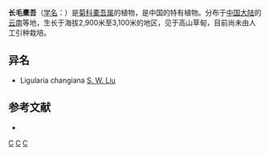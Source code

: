 {{Speciesbox 
| genus = Ligularia
| species = villosa
| authority = (Hand.-Mazz.) [[刘尚武|S. W. Liu]]
}}

'''长毛橐吾'''（[[学名|学名]]：{{lang|la|''Ligularia villosa''}}）是[[菊科|菊科]][[橐吾属|橐吾属]]的植物，是中国的特有植物。分布于[[中国大陆|中国大陆]]的[[云南|云南]]等地，生长于海拔2,900米至3,100米的地区，见于高山草甸，目前尚未由人工引种栽培。

== 异名 ==
* Ligularia changiana [[刘尚武|S. W. Liu]]

== 参考文献 ==
<div class="references-small">
* {{cite web| url =http://www.bioinfo.cn/db05/KmzwSpecies.php?action=view&id=5075| title =长毛橐吾| work =《中国高等植物数据库全库》| publisher =中国科学院微生物研究所| author =昆明植物研究所| accessdate =2009-02-25| deadurl =yes| archiveurl =https://web.archive.org/web/20160305002235/http://www.bioinfo.cn/db05/KmzwSpecies.php?action=view&id=5075| archivedate =2016-03-05}}
</div>
{{Taxonbar|from=Q15231636}}

[[Category:橐吾属|C]]
[[Category:中國特有植物|C]]
[[Category:云南植物|C]]